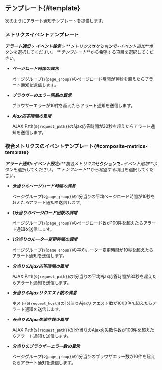## テンプレート{#template}

次のようにアラート通知テンプレートを提供します。 

### メトリクスイベントテンプレート

**_アラート通知_** > **_イベント設定_** > **_メトリクス_**セクションで**_+イベント追加_**ボタンを選択してください。 **_テンプレート_**から希望する項目を選択してください。

- **_ページロード時間の異常_**

  ページグループ(`${page_group}`)のページロード時間が10秒を超えたらアラート通知を送信します。

- **_ブラウザーのエラー回数の異常_**

  ブラウザーエラーが10件を超えたらアラート通知を送信します。

- **_Ajax応答時間の異常_**

  AJAX Path(`${request_path}`)のAjax応答時間が30秒を超えたらアラート通知を送信します。

### 複合メトリクスのイベントテンプレート{#composite-metrics-template}

**_アラート通知_**>**_イベント設定_**>**_複合メトリクス_**セクションで**_+イベント追加_**ボタンを選択してください。 **_テンプレート_**から希望する項目を選択してください。

- **_分当りのページロード時間の異常_**

  ページグループ(`${page_group}`)の1分当りの平均ページロード時間が10秒を超えたらアラート通知を送信します。

- **_1分当りのページロード回数の異常_**

  ページグループ(`${page_group}`)のページロード数が100件を超えたらアラート通知を送信します。

- **_1分当りのルーター変更時間の異常_**

  ページグループ(`${page_group}`)の平均ルーター変更時間が10秒を超えたらアラート通知を送信します。

- **_分当りのAjax応答時間の異常_**

  AJAX Path(`${request_path}`)の1分当りの平均Ajax応答時間が30秒を超えたらアラート通知を送信します。

- **_分当りのAjaxリクエスト数の異常_**

  ホスト(`${request_host}`)の1分当りAjaxリクエスト数が1000件を超えたらアラート通知を送信します。

- **_分当りのAjax失敗件数の異常_**

  AJAX Path(`${request_path}`)の1分当りのAjaxの失敗件数が100件を超えたらアラート通知を送信します。

- **_分当りのブラウザーエラー数の異常_**

  ページグループ(`${page_group}`)の1分当りのブラウザエラー数が10件を超えたらアラート通知を送信します。

